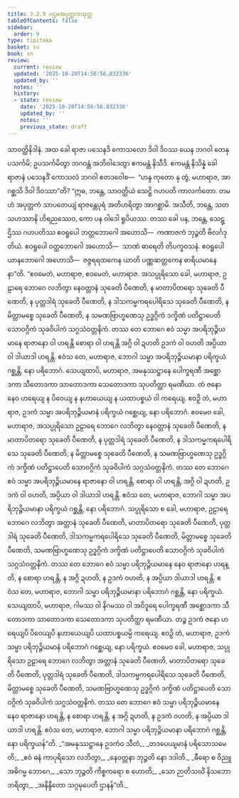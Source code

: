 ```yaml
---
title: 3.2.9 ပဌမအပုတ္တကသုတ္တ
tableOfContents: false
sidebar:
  order: 9
type: tipitaka
basket: su
book: sn
review:
  current: review
  updated: '2025-10-20T14:56:56.832336'
  updated_by: ''
  notes: ''
  history:
  - state: review
    date: '2025-10-20T14:56:56.832336'
    updated_by: ''
    notes: ''
    previous_state: draft
---
```



<DynamicBreadcrumb />


<ReviewStatus review={frontmatter.review} showDetails={true} />

<HypothesisAnnotation frontmatter={frontmatter} />

<Division number="130" book="sn" e="ch" v="18" p="299">

<Paragraph number="698" book="sn">
သာဝတ္ထိနိဒါနံ. အထ ခေါ ရာဇာ ပသေနဒိ ကောသလော ဒိဝါ ဒိဝဿ ယေန ဘဂဝါ တေနုပသင်္ကမိ; ဥပသင်္ကမိတွာ ဘဂဝန္တံ အဘိဝါဒေတွာ ဧကမန္တံ နိသီဒိ. ဧကမန္တံ နိသိန္နံ ခေါ ရာဇာနံ ပသေနဒိံ ကောသလံ ဘဂဝါ ဧတဒဝေါစ—  “ဟန္ဒ ကုတော နု တွံ, မဟာရာဇ, အာဂစ္ဆသိ ဒိဝါ ဒိဝဿာ”တိ?
</Paragraph>

<Paragraph number="699" book="sn">
“ဣဓ, ဘန္တေ, သာဝတ္ထိယံ သေဋ္ဌိ ဂဟပတိ ကာလင်္ကတော. တမဟံ အပုတ္တကံ သာပတေယျံ ရာဇန္တေပုရံ အတိဟရိတွာ အာဂစ္ဆာမိ. အသီတိ, ဘန္တေ, သတသဟဿာနိ ဟိရညဿေဝ, ကော ပန ဝါဒေါ ရူပိယဿ. တဿ ခေါ ပန, ဘန္တေ, သေဋ္ဌိဿ ဂဟပတိဿ ဧဝရူပေါ ဘတ္တဘောဂေါ အဟောသိ—  ကဏာဇကံ ဘုဉ္ဇတိ ဗိလင်္ဂဒုတိယံ. ဧဝရူပေါ ဝတ္ထဘောဂေါ အဟောသိ—  သာဏံ ဓာရေတိ တိပက္ခဝသနံ. ဧဝရူပေါ ယာနဘောဂေါ အဟောသိ—  ဇဇ္ဇရရထကေန ယာတိ ပဏ္ဏဆတ္တကေန ဓာရိယမာနေနာ”တိ.
</Paragraph>

<Paragraph number="700" book="sn">
“ဧဝမေတံ, မဟာရာဇ, ဧဝမေတံ, မဟာရာဇ. အသပ္ပုရိသော ခေါ, မဟာရာဇ, ဥဠာရေ ဘောဂေ လဘိတွာ နေဝတ္တာနံ သုခေတိ ပီဏေတိ, န မာတာပိတရော သုခေတိ ပီဏေတိ, န ပုတ္တဒါရံ သုခေတိ ပီဏေတိ, န ဒါသကမ္မကရပေါရိသေ သုခေတိ ပီဏေတိ, န မိတ္တာမစ္စေ သုခေတိ ပီဏေတိ, န သမဏဗြာဟ္မဏေသု ဥဒ္ဓဂ္ဂိကံ ဒက္ခိဏံ ပတိဋ္ဌာပေတိ သောဝဂ္ဂိကံ သုခဝိပါကံ သဂ္ဂသံဝတ္တနိကံ. တဿ တေ ဘောဂေ ဧဝံ သမ္မာ အပရိဘုဉ္ဇိယမာနေ ရာဇာနော ဝါ ဟရန္တိ စောရာ ဝါ ဟရန္တိ အဂ္ဂိ ဝါ ဍဟတိ ဥဒကံ ဝါ ဝဟတိ အပ္ပိယာ ဝါ ဒါယာဒါ ဟရန္တိ. ဧဝံသ တေ, မဟာရာဇ, ဘောဂါ သမ္မာ အပရိဘုဉ္ဇိယမာနာ ပရိက္ခယံ ဂစ္ဆန္တိ, နော ပရိဘောဂံ.
</Paragraph>

<Paragraph number="701" book="sn">
သေယျထာပိ, မဟာရာဇ, အမနုဿဋ္ဌာနေ ပေါက္ခရဏီ အစ္ဆောဒကာ သီတောဒကာ သာတောဒကာ သေတောဒကာ သုပတိတ္ထာ ရမဏီယာ. တံ ဇနော နေဝ ဟရေယျ န ပိဝေယျ န နဟာယေယျ န ယထာပစ္စယံ ဝါ ကရေယျ. ဧဝဉှိ တံ, မဟာရာဇ, ဥဒကံ သမ္မာ အပရိဘုဉ္ဇိယမာနံ ပရိက္ခယံ ဂစ္ဆေယျ, နော ပရိဘောဂံ. ဧဝမေဝ ခေါ, မဟာရာဇ, အသပ္ပုရိသော ဥဠာရေ ဘောဂေ လဘိတွာ နေဝတ္တာနံ သုခေတိ ပီဏေတိ, န မာတာပိတရော သုခေတိ ပီဏေတိ, န ပုတ္တဒါရံ သုခေတိ ပီဏေတိ, န ဒါသကမ္မကရပေါရိသေ သုခေတိ ပီဏေတိ, န မိတ္တာမစ္စေ သုခေတိ ပီဏေတိ, န သမဏဗြာဟ္မဏေသု ဥဒ္ဓဂ္ဂိကံ ဒက္ခိဏံ ပတိဋ္ဌာပေတိ သောဝဂ္ဂိကံ သုခဝိပါကံ သဂ္ဂသံဝတ္တနိကံ. တဿ တေ ဘောဂေ ဧဝံ သမ္မာ အပရိဘုဉ္ဇိယမာနေ ရာဇာနော ဝါ ဟရန္တိ, စောရာ ဝါ ဟရန္တိ, အဂ္ဂိ ဝါ ဍဟတိ, ဥဒကံ ဝါ ဝဟတိ, အပ္ပိယာ ဝါ ဒါယာဒါ ဟရန္တိ. ဧဝံသ တေ, မဟာရာဇ, ဘောဂါ သမ္မာ အပရိဘုဉ္ဇိယမာနာ ပရိက္ခယံ ဂစ္ဆန္တိ, နော ပရိဘောဂံ.
</Paragraph>

<Paragraph number="702" book="sn">
သပ္ပုရိသော စ ခေါ, မဟာရာဇ, ဥဠာရေ ဘောဂေ လဘိတွာ အတ္တာနံ သုခေတိ ပီဏေတိ, မာတာပိတရော သုခေတိ ပီဏေတိ, ပုတ္တဒါရံ သုခေတိ ပီဏေတိ, ဒါသကမ္မကရပေါရိသေ သုခေတိ ပီဏေတိ, မိတ္တာမစ္စေ သုခေတိ ပီဏေတိ, သမဏဗြာဟ္မဏေသု ဥဒ္ဓဂ္ဂိကံ ဒက္ခိဏံ ပတိဋ္ဌာပေတိ သောဝဂ္ဂိကံ သုခဝိပါကံ သဂ္ဂသံဝတ္တနိကံ. တဿ တေ ဘောဂေ ဧဝံ သမ္မာ ပရိဘုဉ္ဇိယမာနေ နေဝ ရာဇာနော ဟရန္တိ, န စောရာ ဟရန္တိ, န အဂ္ဂိ ဍဟတိ, န ဥဒကံ ဝဟတိ, န အပ္ပိယာ ဒါယာဒါ ဟရန္တိ. ဧဝံသ တေ, မဟာရာဇ, ဘောဂါ သမ္မာ ပရိဘုဉ္ဇိယမာနာ ပရိဘောဂံ ဂစ္ဆန္တိ, နော ပရိက္ခယံ.
</Paragraph>

<Paragraph number="703" book="sn">
သေယျထာပိ, မဟာရာဇ, ဂါမဿ ဝါ နိဂမဿ ဝါ အဝိဒူရေ ပေါက္ခရဏီ အစ္ဆောဒကာ သီတောဒကာ သာတောဒကာ သေတောဒကာ သုပတိတ္ထာ ရမဏီယာ. တဉ္စ ဥဒကံ ဇနော ဟရေယျပိ ပိဝေယျပိ နဟာယေယျပိ ယထာပစ္စယမ္ပိ ကရေယျ. ဧဝဉှိ တံ, မဟာရာဇ, ဥဒကံ သမ္မာ ပရိဘုဉ္ဇိယမာနံ ပရိဘောဂံ ဂစ္ဆေယျ, နော ပရိက္ခယံ. ဧဝမေဝ ခေါ, မဟာရာဇ, သပ္ပုရိသော ဥဠာရေ ဘောဂေ လဘိတွာ အတ္တာနံ သုခေတိ ပီဏေတိ, မာတာပိတရော သုခေတိ ပီဏေတိ, ပုတ္တဒါရံ သုခေတိ ပီဏေတိ, ဒါသကမ္မကရပေါရိသေ သုခေတိ ပီဏေတိ, မိတ္တာမစ္စေ သုခေတိ ပီဏေတိ, သမဏဗြာဟ္မဏေသု ဥဒ္ဓဂ္ဂိကံ ဒက္ခိဏံ ပတိဋ္ဌာပေတိ သောဝဂ္ဂိကံ သုခဝိပါကံ သဂ္ဂသံဝတ္တနိကံ. တဿ တေ ဘောဂေ ဧဝံ သမ္မာ ပရိဘုဉ္ဇိယမာနေ နေဝ ရာဇာနော ဟရန္တိ, န စောရာ ဟရန္တိ, န အဂ္ဂိ ဍဟတိ, န ဥဒကံ ဝဟတိ, န အပ္ပိယာ ဒါယာဒါ ဟရန္တိ. ဧဝံသ တေ, မဟာရာဇ, ဘောဂါ သမ္မာ ပရိဘုဉ္ဇိယမာနာ ပရိဘောဂံ ဂစ္ဆန္တိ, နော ပရိက္ခယန်”တိ.
</Paragraph>

<Paragraph number="704" type="verses" book="sn">
_“အမနုဿဋ္ဌာနေ ဥဒကံဝ သီတံ,_  
_တဒပေယျမာနံ ပရိသောသမေတိ;_  
_ဧဝံ ဓနံ ကာပုရိသော လဘိတွာ,_  
_နေဝတ္တနာ ဘုဉ္ဇတိ နော ဒဒါတိ._  

</Paragraph>

<Paragraph number="705" type="verses" book="sn">
_ဓီရော စ ဝိညူ အဓိဂမ္မ ဘောဂေ,_  
_သော ဘုဉ္ဇတိ ကိစ္စကရော စ ဟောတိ;_  
_သော ဉာတိသင်္ဃံ နိသဘော ဘရိတွာ,_  
_အနိန္ဒိတော သဂ္ဂမုပေတိ ဌာနန်”တိ._
</Paragraph>
</Division>